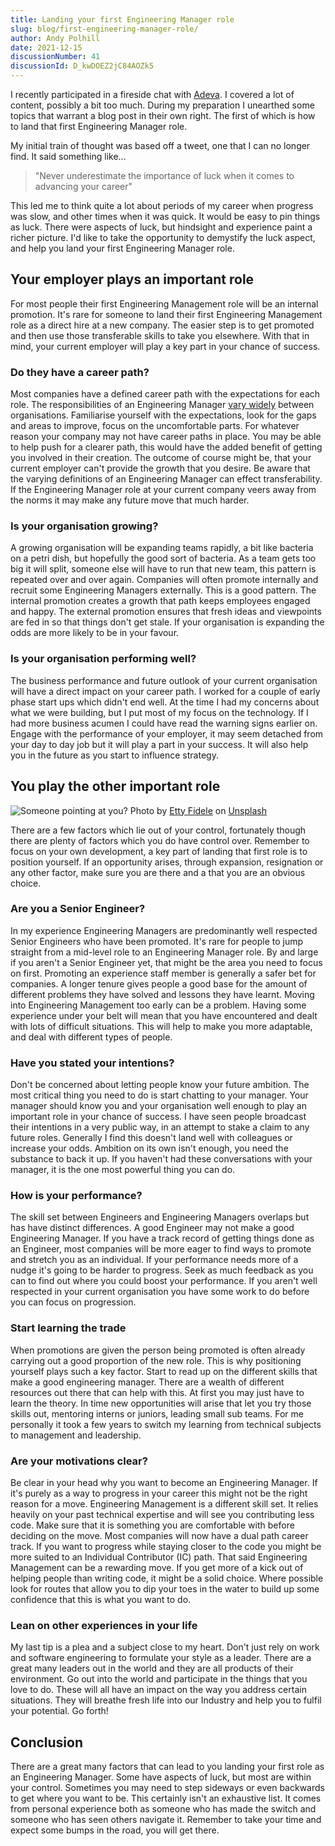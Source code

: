```yaml
---
title: Landing your first Engineering Manager role
slug: blog/first-engineering-manager-role/
author: Andy Polhill
date: 2021-12-15
discussionNumber: 41
discussionId: D_kwDOEZ2jC84AOZk5
---
```


I recently participated in a fireside chat with [Adeva](https://adevait.com/events/from-software-developer-to-engineering-manager-mastering-the-transition). I covered a lot of content, possibly a bit too much. During my preparation I unearthed some topics that warrant a blog post in their own right. The first of which is how to land that first Engineering Manager role.

My initial train of thought was based off a tweet, one that I can no longer find. It said something like...

> "Never underestimate the importance of luck when it comes to advancing your career"

This led me to think quite a lot about periods of my career when progress was slow, and other times when it was quick. It would be easy to pin things as luck. There were aspects of luck, but hindsight and experience paint a richer picture. I'd like to take the opportunity to demystify the luck aspect, and help you land your first Engineering Manager role.

## Your employer plays an important role
For most people their first Engineering Management role will be an internal promotion. It's rare for someone to land their first Engineering Management role as a direct hire at a new company. The easier step is to get promoted and then use those transferable skills to take you elsewhere. With that in mind, your current employer will play a key part in your chance of success.

### Do they have a career path?
Most companies have a defined career path with the expectations for each role. The responsibilities of an Engineering Manager [vary widely](https://www.patkua.com/blog/5-engineering-manager-archetypes/) between organisations. Familiarise yourself with the expectations, look for the gaps and areas to improve, focus on the uncomfortable parts. For whatever reason your company may not have career paths in place. You may be able to help push for a clearer path, this would have the added benefit of getting you involved in their creation. The outcome of course might be, that your current employer can't provide the growth that you desire. Be aware that the varying definitions of an Engineering Manager can effect transferability. If the Engineering Manager role at your current company veers away from the norms it may make any future move that much harder.

### Is your organisation growing?
A growing organisation will be expanding teams rapidly, a bit like bacteria on a petri dish, but hopefully the good sort of bacteria. As a team gets too big it will split, someone else will have to run that new team, this pattern is repeated over and over again. Companies will often promote internally and recruit some Engineering Managers externally. This is a good pattern. The internal promotion creates a growth that path keeps employees engaged and happy. The external promotion ensures that fresh ideas and viewpoints are fed in so that things don't get stale. If your organisation is expanding the odds are more likely to be in your favour.

### Is your organisation performing well?
The business performance and future outlook of your current organisation will have a direct impact on your career path. I worked for a couple of early phase start ups which didn't end well. At the time I had my concerns about what we were building, but I put most of my focus on the technology. If I had more business acumen I could have read the warning signs earlier on. Engage with the performance of your employer, it may seem detached from your day to day job but it will play a part in your success. It will also help you in the future as you start to influence strategy.

## You play the other important role

![Someone pointing at you?](../../images/you.jpg)
Photo by <a href="https://unsplash.com/@fideletty?utm_source=unsplash&utm_medium=referral&utm_content=creditCopyText">Etty Fidele</a> on <a href="https://unsplash.com/s/photos/you?utm_source=unsplash&utm_medium=referral&utm_content=creditCopyText">Unsplash</a>
  

There are a few factors which lie out of your control, fortunately though there are plenty of factors which you do have control over. Remember to focus on your own development, a key part of landing that first role is to position yourself. If an opportunity arises, through expansion, resignation or any other factor, make sure you are there and a that you are an obvious choice.

### Are you a Senior Engineer?
In my experience Engineering Managers are predominantly well respected Senior Engineers who have been promoted. It's rare for people to jump straight from a mid-level role to an Engineering Manager role. By and large if you aren't a Senior Engineer yet, that might be the area you need to focus on first. Promoting an experience staff member is generally a safer bet for companies. A longer tenure gives people a good base for the amount of different problems they have solved and lessons they have learnt. Moving into Engineering Management too early can be a problem. Having some experience under your belt will mean that you have encountered and dealt with lots of difficult situations. This will help to make you more adaptable, and deal with different types of people.

### Have you stated your intentions?
Don't be concerned about letting people know your future ambition. The most critical thing you need to do is start chatting to your manager. Your manager should know you and your organisation well enough to play an important role in your chance of success. I have seen people broadcast their intentions in a very public way, in an attempt to stake a claim to any future roles. Generally I find this doesn't land well with colleagues or increase your odds. Ambition on its own isn't enough, you need the substance to back it up. If you haven't had these conversations with your manager, it is the one most powerful thing you can do.

### How is your performance?
The skill set between Engineers and Engineering Managers overlaps but has have distinct differences. A good Engineer may not make a good Engineering Manager. If you have a track record of getting things done as an Engineer, most companies will be more eager to find ways to promote and stretch you as an individual. If your performance needs more of a nudge it's going to be harder to progress. Seek as much feedback as you can to find out where you could boost your performance. If you aren't well respected in your current organisation you have some work to do before you can focus on progression.

### Start learning the trade
When promotions are given the person being promoted is often already carrying out a good proportion of the new role. This is why positioning yourself plays such a key factor. Start to read up on the different skills that make a good engineering manager. There are a wealth of different resources out there that can help with this. At first you may just have to learn the theory. In time new opportunities will arise that let you try those skills out, mentoring interns or juniors, leading small sub teams. For me personally it took a few years to switch my learning from technical subjects to management and leadership.

### Are your motivations clear?
Be clear in your head why you want to become an Engineering Manager. If it's purely as a way to progress in your career this might not be the right reason for a move. Engineering Management is a different skill set. It relies heavily on your past technical expertise and will see you contributing less code. Make sure that it is something you are comfortable with before deciding on the move. Most companies will now have a dual path career track. If you want to progress while staying closer to the code you might be more suited to an Individual Contributor (IC) path. That said Engineering Management can be a rewarding move. If you get more of a kick out of helping people than writing code, it might be a solid choice. Where possible look for routes that allow you to dip your toes in the water to build up some confidence that this is what you want to do.

### Lean on other experiences in your life
My last tip is a plea and a subject close to my heart. Don't just rely on work and software engineering to formulate your style as a leader. There are a great many leaders out in the world and they are all products of their environment. Go out into the world and participate in the things that you love to do. These will all have an impact on the way you address certain situations. They will breathe fresh life into our Industry and help you to fulfil your potential. Go forth! 

## Conclusion
There are a great many factors that can lead to you landing your first role as an Engineering Manager. Some have aspects of luck, but most are within your control. Sometimes you may need to step sideways or even backwards to get where you want to be. This certainly isn't an exhaustive list. It comes from personal experience both as someone who has made the switch and someone who has seen others navigate it. Remember to take your time and expect some bumps in the road, you will get there.